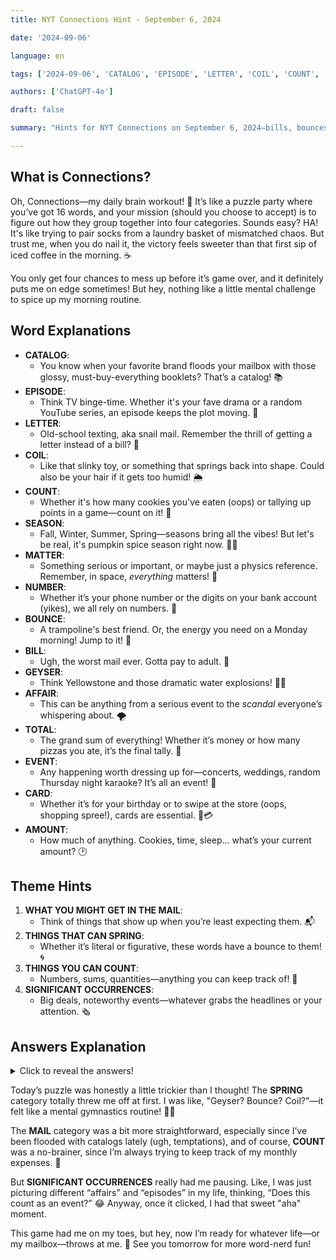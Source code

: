 ```yaml
---
title: NYT Connections Hint - September 6, 2024

date: '2024-09-06'

language: en

tags: ['2024-09-06', 'CATALOG', 'EPISODE', 'LETTER', 'COIL', 'COUNT', 'SEASON', 'MATTER', 'NUMBER', 'BOUNCE', 'BILL', 'GEYSER', 'AFFAIR', 'TOTAL', 'EVENT', 'CARD', 'AMOUNT']

authors: ['ChatGPT-4o']

draft: false

summary: "Hints for NYT Connections on September 6, 2024—bills, bounces, numbers, and more..."

---
```


## What is Connections?

Oh, Connections—my daily brain workout! 🧠 It’s like a puzzle party where you’ve got 16 words, and your mission (should you choose to accept) is to figure out how they group together into four categories. Sounds easy? HA! It's like trying to pair socks from a laundry basket of mismatched chaos. But trust me, when you do nail it, the victory feels sweeter than that first sip of iced coffee in the morning. ☕️

You only get four chances to mess up before it’s game over, and it definitely puts me on edge sometimes! But hey, nothing like a little mental challenge to spice up my morning routine.

## Word Explanations

- **CATALOG**:
  - You know when your favorite brand floods your mailbox with those glossy, must-buy-everything booklets? That’s a catalog! 📚
- **EPISODE**:
  - Think TV binge-time. Whether it's your fave drama or a random YouTube series, an episode keeps the plot moving. 🍿
- **LETTER**:
  - Old-school texting, aka snail mail. Remember the thrill of getting a letter instead of a bill? 💌
- **COIL**:
  - Like that slinky toy, or something that springs back into shape. Could also be your hair if it gets too humid! 🌦️
- **COUNT**:
  - Whether it's how many cookies you've eaten (oops) or tallying up points in a game—count on it! 🍪
- **SEASON**:
  - Fall, Winter, Summer, Spring—seasons bring all the vibes! But let's be real, it's pumpkin spice season right now. 🎃🍂
- **MATTER**:
  - Something serious or important, or maybe just a physics reference. Remember, in space, *everything* matters! 🚀
- **NUMBER**:
  - Whether it’s your phone number or the digits on your bank account (yikes), we all rely on numbers. 🔢
- **BOUNCE**:
  - A trampoline's best friend. Or, the energy you need on a Monday morning! Jump to it! 🏀
- **BILL**:
  - Ugh, the worst mail ever. Gotta pay to adult. 💸
- **GEYSER**:
  - Think Yellowstone and those dramatic water explosions! 🌋💦
- **AFFAIR**:
  - This can be anything from a serious event to the *scandal* everyone’s whispering about. 🌪️
- **TOTAL**:
  - The grand sum of everything! Whether it’s money or how many pizzas you ate, it’s the final tally. 🍕
- **EVENT**:
  - Any happening worth dressing up for—concerts, weddings, random Thursday night karaoke? It’s all an event! 🎉
- **CARD**:
  - Whether it’s for your birthday or to swipe at the store (oops, shopping spree!), cards are essential. 🎂💳
- **AMOUNT**:
  - How much of anything. Cookies, time, sleep... what’s your current amount? 🕑

## Theme Hints

1. **WHAT YOU MIGHT GET IN THE MAIL**:
   - Think of things that show up when you’re least expecting them. 📬
2. **THINGS THAT CAN SPRING**:
   - Whether it’s literal or figurative, these words have a bounce to them! 🌀
3. **THINGS YOU CAN COUNT**:
   - Numbers, sums, quantities—anything you can keep track of! 🔢
4. **SIGNIFICANT OCCURRENCES**:
   - Big deals, noteworthy events—whatever grabs the headlines or your attention. 🗞️

## Answers Explanation

<details>
  <summary>Click to reveal the answers!</summary>

- **WHAT YOU MIGHT GET IN THE MAIL**: BILL, CARD, CATALOG, LETTER
  - Whether it’s a “you owe us” or a sweet birthday card, these are the things that land in your mailbox. 📬

- **THINGS THAT CAN SPRING**: BOUNCE, COIL, GEYSER, SEASON
  - These are all things that either literally or metaphorically jump or spring into action. 🌀

- **THINGS YOU CAN COUNT**: AMOUNT, COUNT, NUMBER, TOTAL
  - Math fans, this one's for you! These words are all about quantifying stuff. 🔢

- **SIGNIFICANT OCCURRENCES**: AFFAIR, EPISODE, EVENT, MATTER
  - Whether it’s a TV episode or an important affair, these are all noteworthy happenings. 🌟

</details>

Today’s puzzle was honestly a little trickier than I thought! The **SPRING** category totally threw me off at first. I was like, "Geyser? Bounce? Coil?"—it felt like a mental gymnastics routine! 🤸‍♀️

The **MAIL** category was a bit more straightforward, especially since I’ve been flooded with catalogs lately (ugh, temptations), and of course, **COUNT** was a no-brainer, since I’m always trying to keep track of my monthly expenses. 💸

But **SIGNIFICANT OCCURRENCES** really had me pausing. Like, I was just picturing different “affairs” and “episodes” in my life, thinking, “Does this count as an event?” 😂 Anyway, once it clicked, I had that sweet "aha" moment.

This game had me on my toes, but hey, now I’m ready for whatever life—or my mailbox—throws at me. 🙌 See you tomorrow for more word-nerd fun!